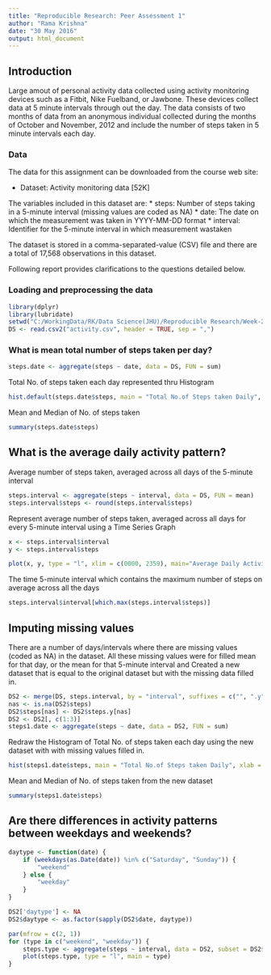 ```yaml
---
title: "Reproducible Research: Peer Assessment 1"
author: "Rama Krishna"
date: "30 May 2016"
output: html_document
---
```


## Introduction
Large amout of personal activity data collected using activity monitoring devices such as a Fitbit, Nike Fuelband, or Jawbone. These devices collect data at 5 minute intervals through out the day. The data consists of two months of data from an anonymous individual collected during the months of October and November, 2012 and include the number of steps taken in 5 minute intervals each day.

### Data
The data for this assignment can be downloaded from the course web site:

* Dataset: Activity monitoring data [52K]

The variables included in this dataset are:
* steps: Number of steps taking in a 5-minute interval (missing values are coded as NA)
* date: The date on which the measurement was taken in YYYY-MM-DD format
* interval: Identifier for the 5-minute interval in which measurement wastaken

The dataset is stored in a comma-separated-value (CSV) file and there are a total of 17,568 observations in this dataset.

Following report provides clarifications to the questions detailed below.

### Loading and preprocessing the data

```r
library(dplyr)
library(lubridate)
setwd("C:/WorkingData/RK/Data Science(JHU)/Reproducible Research/Week-2/Data and Programs")
DS <- read.csv2("activity.csv", header = TRUE, sep = ",")

```
### What is mean total number of steps taken per day?

```r
steps.date <- aggregate(steps ~ date, data = DS, FUN = sum)
```
Total No. of steps taken each day represented thru Histogram
```r
hist.default(steps.date$steps, main = "Total No.of Steps taken Daily", xlab = "No. of steps taken", ylab = "Frequency")
```
Mean and Median of No. of steps taken
```r
summary(steps.date$steps)
```
## What is the average daily activity pattern?

Average number of steps taken, averaged across all days of the 5-minute interval
```r
steps.interval <- aggregate(steps ~ interval, data = DS, FUN = mean)
steps.interval$steps <- round(steps.interval$steps)
```
Represent average number of steps taken, averaged across all days for every 5-minute interval using a Time Series Graph

```r
x <- steps.interval$interval
y <- steps.interval$steps

plot(x, y, type = "l", xlim = c(0000, 2359), main="Average Daily Activity Patters", xlab="Time Intervals in the Day", ylab="Average No. of Steps Taken")
```

The time 5-minute interval which contains the maximum number of steps on average across all the days
```r
steps.interval$interval[which.max(steps.interval$steps)]
```

## Imputing missing values
There are a number of days/intervals where there are missing values (coded as NA) in the dataset. All these missing values were for filled mean for that day, or the mean for that 5-minute interval and Created a new dataset that is equal to the original dataset but with the missing data filled in.

```r
DS2 <- merge(DS, steps.interval, by = "interval", suffixes = c("", ".y"))
nas <- is.na(DS2$steps)
DS2$steps[nas] <- DS2$steps.y[nas]
DS2 <- DS2[, c(1:3)]
steps1.date <- aggregate(steps ~ date, data = DS2, FUN = sum)
```
Redraw the Histogram of Total No. of steps taken each day using the new dataset with with missing values filled in.
```r
hist(steps1.date$steps, main = "Total No.of Steps taken Daily", xlab = "No. of steps taken", ylab = "Frequency")
```
Mean and Median of No. of steps taken from the new dataset
```r
summary(steps1.date$steps)
```

## Are there differences in activity patterns between weekdays and weekends?
```r
daytype <- function(date) {
    if (weekdays(as.Date(date)) %in% c("Saturday", "Sunday")) {
        "weekend"
    } else {
        "weekday"
    }
}

DS2['daytype'] <- NA
DS2$daytype <- as.factor(sapply(DS2$date, daytype))
```
```r
par(mfrow = c(2, 1))
for (type in c("weekend", "weekday")) {
    steps.type <- aggregate(steps ~ interval, data = DS2, subset = DS2$daytype == type, FUN = mean)
    plot(steps.type, type = "l", main = type)
}

```
